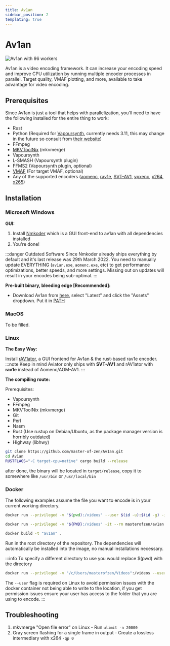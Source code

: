 ```yaml
---
title: Av1an
sidebar_position: 2
templating: true
---
```



# Av1an

<picture>
    <source srcset="https://raw.githubusercontent.com/av1-community-contributors/codec-wiki/main/static/img/av1an_96_workers.avif" type="image/avif" />
    <img src="https://autumn.revolt.chat/attachments/K3OhOCAy9bkUCkImek_q3-t6q3zctbn9SbWW-_RI19/av1an_96_workers.webp" alt="Av1an with 96 workers" />
</picture>

Av1an is a video encoding framework. It can increase your encoding speed and improve CPU utilization by running multiple encoder processes in parallel. Target quality, VMAF plotting, and more, available to take advantage for video encoding.

## Prerequisites
Since Av1an is just a tool that helps with parallelization, you'll need to have the following installed for the entire thing to work: 
- Rust
- Python (Required for [Vapoursynth](/docs/filtering/vapoursynth.mdx), currently needs 3.11, this may change in the future so consult from [their website](http://www.vapoursynth.com/doc/installation.html))
- FFmpeg
- [MKVToolNix](../utilities/MKVToolNix.mdx) (mkvmerge)
- Vapoursynth
- L-SMASH (Vapoursynth plugin)
- FFMS2 (Vapoursynth plugin, optional)
- [VMAF](../metrics/VMAF.mdx) (For target VMAF, optional)
- Any of the supported encoders ([aomenc](../encoders/aomenc.mdx), [rav1e](../encoders/rav1e.mdx), [SVT-AV1](../encoders/SVT-AV1.mdx), [vpxenc](../encoders/vpxenc.mdx), [x264](../encoders/x264.mdx), [x265](../encoders/x265.mdx))

## Installation
### Microsoft Windows
**GUI:**
1. Install [Nmkoder](../utilities/nmkoder.mdx) which is a GUI front-end to av1an with all dependencies installed
2. You're done!

:::danger Outdated Software
Since Nmkoder already ships everything by default and it's last release was 29th March 2022. You need to manually update EVERYTHING (``av1an.exe``, ``aomenc.exe``, etc) to get performance optimizations, better speeds, and more settings. Missing out on updates will result in your encodes being sub-optimal.
:::


**Pre-built binary, bleeding edge [Recommended]:**

- Download Av1an from [here](https://github.com/master-of-zen/Av1an/releases), select "Latest" and click the "Assets" dropdown. Put it in [PATH](https://www.maketecheasier.com/what-is-the-windows-path)

### MacOS

To be filled.

### Linux

**The Easy Way:** 

Install [rAV1ator](../utilities/rAV1ator.mdx), a GUI frontend for Av1an & the rust-based rav1e encoder.
:::note
Keep in mind Aviator only ships with **SVT-AV1** and rAV1ator with **rav1e** instead of Aomenc/AOM-AV1.
:::

**The compiling route:**

Prerequisites: 
- Vapoursynth
- FFmpeg
- MKVToolNix (mkvmerge)
- Git
- Perl
- Nasm
- Rust (Use rustup on Debian/Ubuntu, as the package manager version is horribly outdated)
- Highway (libhwy)

```bash
git clone https://github.com/master-of-zen/Av1an.git
cd Av1an
RUSTFLAGS="-C target-cpu=native" cargo build --release
```

after done, the binary will be located in ``target/release``, copy it to somewhere like ``/usr/bin`` or ``/usr/local/bin``

### Docker
The following examples assume the file you want to encode is in your current working directory.

<Tabs>
  <TabItem value="windows" label="Windows" default>

   ```bash
   docker run --privileged -v "$(pwd):/videos" --user $(id -u):$(id -g) -it --rm masterofzen/av1an:latest -i S01E01.mkv {options}
   ```
  </TabItem>
  <TabItem value="linux" label="Linux">

   ```bash
   docker run --privileged -v "${PWD}:/videos" -it --rm masterofzen/av1an:latest -i S01E01.mkv {options}
   ```
  </TabItem>
  <TabItem value="build" label="Manual Build">

   ```bash
   docker build -t "av1an" .
   ```
   Run in the root directory of the repository. The dependencies will automatically be installed into the image, no manual installations necessary.
  </TabItem>
</Tabs>


:::info
To specify a different directory to use you would replace $(pwd) with the directory

```bash
docker run --privileged -v "/c/Users/masterofzen/Videos":/videos --user $(id -u):$(id -g) -it --rm masterofzen/av1an:latest -i S01E01.mkv {options}
```

The ``--user`` flag is required on Linux to avoid permission issues with the docker container not being able to write to the location, if you get permission issues ensure your user has access to the folder that you are using to encode.
:::

## Troubleshooting

1. mkvmerge "Open file error" on Linux - Run ``ulimit -n 20000``
2. Gray screen flashing for a single frame in output - Create a lossless intermediary with x264 ``-qp 0``
